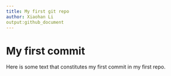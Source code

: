 ```yaml
---
title: My first git repo
author: Xiaohan Li
output:github_document
---
```


# My first commit

Here is some text that constitutes my first commit in my first repo.